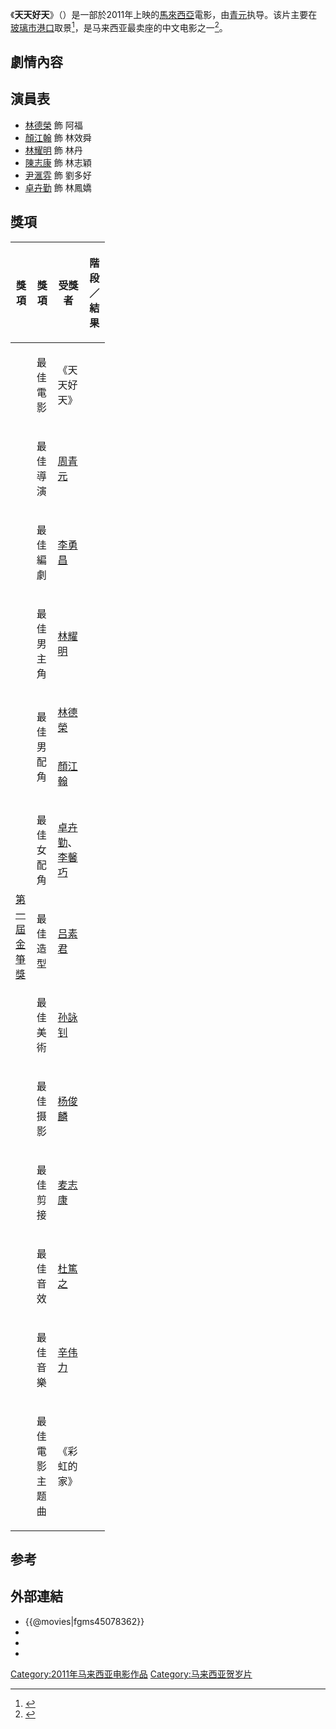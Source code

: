 {{expand|time=2018-01-21T06:12:37+00:00}}
{{Infobox Film
| name               = 天天好天
| original_name      = {{lang|en|Great Day}}
| image              = Great Day poster (2011 Malaysian film Version).jpg
| caption            = 原裝馬來西亞版電影海報
| director           = [[周青元|青　元]]
| producer           = 朱志恒<br/>王立早<br/>馬　全
| producer_2         = 詹賢恩
| writer             = 李勇昌
| starring           = [[林德榮|林德榮]]<br/>[[顏江翰|顏江翰]]<br/>[[林耀明|林耀明]]<br/>[[陳志康|陳志康]]<br/>[[尹滙雰|尹滙雰]]<br/>[[卓卉勤|卓卉勤]]
| music              = 辛偉力
| cinematography     = 楊俊麟
| editing            = 麥志康
| 主题曲   = 彩虹的家
| 片尾曲   = 天天好天
| production_company = [[Astro集团|Astro集团]]
| distributor        = 
| released           = {{flagicon|MYS}} 2011年1月13日<br/>{{flagicon|TWN}} 2011年4月15日
| runtime            = 91分钟
| country            = {{馬來西亞電影產地}}
| language           = [[粵語|粵語]]、[[福建話|福建話]]、[[马来西亚華語|马来西亚華語]]
| budget             = 
| gross              = 
}}
《'''天天好天'''》（{{lang-en|'''Great Day'''}}）是一部於2011年上映的[[馬來西亞|馬來西亞]]電影，由[[周青元|青元]]执导。该片主要在[[玻璃市港口|玻璃市港口]]取景<ref>{{cite web|url=http://www.sinchew.com.my/node/1513589|title=《天天好天》打响名堂．游客最爱田园屋“窜红”|date=2012-01-20|publisher=|access-date=2018-01-21|archive-date=2018-01-21|archive-url=https://web.archive.org/web/20180121184305/http://www.sinchew.com.my/node/1513589|dead-url=no}}</ref>，是马来西亚最卖座的中文电影之一<ref>{{cite web|url=http://www.sinchew.com.my/node/539677|title=《天天好天》刷新纪录．4天票房破160万|date=2011-01-18|publisher=|access-date=2018-01-21|archive-date=2018-01-21|archive-url=https://web.archive.org/web/20180121184259/http://www.sinchew.com.my/node/539677|dead-url=no}}</ref>。

==劇情內容==
{{empty section}}
==演員表==
*[[林德榮|林德榮]] 飾 阿福
*[[顏江翰|顏江翰]] 飾 林效舜
*[[林耀明|林耀明]] 飾 林丹
*[[陳志康|陳志康]] 飾 林志穎
*[[尹滙雰|尹滙雰]] 飾 劉多好
*[[卓卉勤|卓卉勤]] 飾 林鳳嬌

==獎項==
{| class="wikitable" width="50%"
|-align=center
! width="15%"|獎項
! width="15%"|獎項
! width="15%"|受獎者
! width="15%"|階段／結果
|- align=center
| rowspan="14" | [[第一屆金箏獎|第一屆金箏獎]]
| 最佳電影
| 《天天好天》
| {{nom}}
|- align=center
| 最佳導演
| [[周青元|周青元]]
| {{nom}}
|- align=center
| 最佳編劇
| [[李勇昌|李勇昌]]
| {{nom}}
|- align=center
| 最佳男主角
| [[林耀明|林耀明]]
| {{nom}}
|- align=center
| rowspan="2"|最佳男配角
| [[林德榮|林德榮]]
| {{won}}
|- align=center
| [[顏江翰|顏江翰]]
| {{nom}}
|- align=center
| 最佳女配角
| [[卓卉勤|卓卉勤]]、[[李馨巧|李馨巧]]
| {{nom}}
|- align=center
| 最佳造型
| [[吕素君|吕素君]]
| {{nom}}
|- align=center
| 最佳美術
| [[孙詠钊|孙詠钊]]
| {{nom}}
|- align=center
| 最佳摄影
| [[杨俊麟|杨俊麟]]
| {{nom}}
|- align=center
| 最佳剪接
| [[麦志康|麦志康]]
| {{nom}}
|- align=center
| 最佳音效
| [[杜篤之|杜篤之]]
| {{nom}}
|- align=center
| 最佳音樂
| [[辛伟力|辛伟力]]
| {{nom}}
|- align=center
| 最佳電影主题曲
| 《彩虹的家》
| {{nom}}
|}

==参考==
{{Portal box|马来西亚|电影}}
{{reflist}}

==外部連結==
*{{@movies|fgms45078362}}
*{{douban}}
*{{Mtime|143984}}
*{{imdb title|2069783}}

[[Category:2011年马来西亚电影作品|Category:2011年马来西亚电影作品]]
[[Category:马来西亚贺岁片|Category:马来西亚贺岁片]]